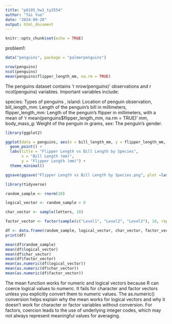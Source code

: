 ```yaml
---
title: "p8105_hw1_ty2554"
author: "Tai Yue"
date: "2024-09-20"
output: html_document
---
```


```r
knitr::opts_chunk$set(echo = TRUE)
```
problem1:
```r
data("penguins", package = "palmerpenguins")
```


```r

nrow(penguins)  
ncol(penguins)  
mean(penguins$flipper_length_mm, na.rm = TRUE) 


```

The penguins dataset contains 'r nrow(penguins)' observations and r ncol(penguins) variables. Important variables include:

species: Types of penguins ,
island: Location of penguin observation,
bill_length_mm: Length of the penguin's bill in millimeters,
flipper_length_mm: Length of the penguin's flipper in millimeters, with a mean of 'r mean(penguins$flipper_length_mm, na.rm = TRUE)' mm,
body_mass_g: Weight of the penguin in grams,
sex: The penguin's gender.

```r

library(ggplot2)

ggplot(data = penguins, aes(x = bill_length_mm, y = flipper_length_mm, color = species)) +
  geom_point() +
  labs(title = "Flipper Length vs Bill Length by Species",
       x = "Bill Length (mm)",
       y = "Flipper Length (mm)") +
  theme_minimal()

ggsave(ggsave("Flipper Length vs Bill Length by Species.png", plot =last_plot(), width = 12, height = 10))

```
```r


library(tidyverse)

random_sample <- rnorm(10)

logical_vector <- random_sample > 0

char_vector <- sample(letters, 10)

factor_vector <- factor(sample(c("Level1", "Level2", "Level3"), 10, replace = TRUE))

df <- data.frame(random_sample, logical_vector, char_vector, factor_vector)
print(df)

mean(df$random_sample) 
mean(df$logical_vector) 
mean(df$char_vector)     
mean(df$factor_vector)   
mean(as.numeric(df$logical_vector))  
mean(as.numeric(df$char_vector))     
mean(as.numeric(df$factor_vector))   

```
The mean function works for numeric and logical vectors because R can coerce logical values to numeric.
It fails for character and factor vectors unless you explicitly convert them to numeric values. The as.numeric() conversion helps explain why the mean works for logical vectors and why it doesn’t work for character or factor variables without conversion. For factors, coercion leads to the use of underlying integer codes, which may not always represent meaningful values for averaging.




